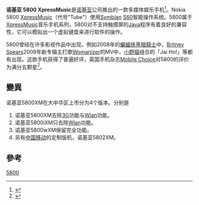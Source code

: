 {{Link style|time=2015-12-12T05:12:34+00:00}}
{{noteTA
|G1=IT
}}
{{Infobox Mobile
| name =               诺基亚 5800 XpressMusic
| image =              Nokia5800xpress.png
| imagesize =          200
| manufacturer =       [[诺基亚|诺基亚]] 
| carrier = 
| available =          
| screen =             [[Quad_Full_High_Definition|nHD]] 640 x 360 [[像素|像素]], <ref>{{Cite web |url=http://www.forum.nokia.com/devices/5800_XpressMusic |title=Device Details -- Nokia 5800 XpressMusic |access-date=2009-07-04 |archive-date=2010-04-05 |archive-url=https://web.archive.org/web/20100405000736/http://www.forum.nokia.com/devices/5800_XpressMusic/ |dead-url=yes }}</ref> <ref>{{Cite web |url=http://acronyms.thefreedictionary.com/QHD |title=QHD - The Free Online Dictionary |access-date=2009-07-04 |archive-date=2012-05-29 |archive-url=https://archive.is/20120529174811/http://acronyms.thefreedictionary.com/QHD |dead-url=no }}</ref>, 3.2 英寸 16:9 触摸式宽屏, (16.7 百万色)
| exterior_screen = 
| camera =             3.2百万[[像素|像素]]，[[蔡司公司|蔡司公司]]认证镜头以及[[自动对焦|自动对焦]]和双[[LED|LED]]闪光灯
| 2nd_camera =         用于视频通话的前置镜头
| operatingsystem =    [[Symbian|Symbian]]OS 9.4 + [[S60|S60]]第五版
| input =              [[触摸屏|触摸屏]] 
| cpu =                [[ARM11|ARM11]] @ 434 [[Mhz|Mhz]] <ref>{{Cite web |url=http://www.forum.nokia.com/devices/5800_XpressMusic |title=Nokia 5800 technical details at Forum Nokia |access-date=2009-07-04 |archive-date=2010-04-05 |archive-url=https://web.archive.org/web/20100405000736/http://www.forum.nokia.com/devices/5800_XpressMusic/ |dead-url=yes }}</ref>
| memory =             128 [[Megabyte|MB]] [[SDRAM|SDRAM]]
| memory_card =        max. 32 [[Gigabyte|GB]] microSDHC, 随机附送8GB卡
| networks =           [[GSM|GSM]], [[EGPRS|EGPRS]], [[WCDMA|WCDMA]], [[HSDPA|HSDPA]], [[A-GPS|A-GPS]]
| battery =            BL-5J (3.7[[Volt|V]] 1320[[mAh|mAh]])
| connectivity =       [[蓝牙|蓝牙]] 2.0 (EDR/A2DP), [[Wireless_LAN|WLAN]] (802.11 b/g), [[MicroUSB|MicroUSB]] 2.0; 3.5 mm ，视频输出
| size =               111 × 51.7 × 15.5[[毫米|毫米]]
| form =               [[直板|直板]]
| weight =             109g
| music =              [[Advanced_Audio_Coding|AAC]], AAC+, eAAC+, [[MP3|MP3]], [[MP4|MP4]], M4A, [[Windows_Media_Audio|WMA]], AMR-NB, AMR-WB, Mobile XMF, SP-MIDI, [[MIDI|MIDI]] Tones (poly 64), RealAudio 7,8,10, True tones, [[WAV|WAV]]
}}
'''诺基亚 5800 XpressMusic'''是[[诺基亚|诺基亚]]公司推出的一款多媒体娱乐手机<ref>{{Cite web |url=http://www.nokia.com/A4136001?newsid=1256590 |title=Nokia 5800 XpressMusic Press Release |accessdate=2009-07-04 |archive-date=2009-03-01 |archive-url=https://web.archive.org/web/20090301023222/http://www.nokia.com/A4136001?newsid=1256590 |dead-url=no }}</ref>。Nokia 5800 [[XpressMusic|XpressMusic]]（代号"Tube"）使用[[Symbian|Symbian]] [[S60|S60]]智能操作系统。5800属于[[XpressMusic|XpressMusic]]音乐手机系列。5800对不支持触摸屏的[[Java|Java]]程序有着良好的兼容性，它可以模拟出一个虚拟键盘来进行软件的操作。

5800曾经在许多影视作品中出现。例如2008年的[[蝙蝠侠|蝙蝠侠]][[黑暗騎士|黑暗騎士]]中，[[Britney_Spears|Britney Spears]]2009年新专辑主打歌[[:en:Womanizer_(song)|Womanizer]]的MV中，[[小野猫|小野猫]]组合的「Jai Ho!」等都有出现。这款手机获得了普遍好评，英国手机杂志[[:en:Mobile_Choice|Mobile Choice]]对5800的评价为满分五颗星<ref>{{Cite web |url=http://www.mobilechoiceuk.com/Phone-review?product_id=447 |title=存档副本 |accessdate=2009-07-04 |archive-date=2011-10-03 |archive-url=https://web.archive.org/web/20111003191149/http://www.mobilechoiceuk.com/Phone-review?product_id=447 |dead-url=yes }}</ref>。

== 變異 ==
诺基亚5800XM在大中华区上市分为4个版本。分别是
#诺基亚5800XM去除[[3G|3G]]功能与[[WLAN|Wlan]]功能。
#诺基亚5800iXM只去除[[WLAN|Wlan]]功能。
#诺基亚5800wXM保留完全功能。
#另有[[中国移动|中国移动]]的定制版机，诺基亚5802XM。

== 參考 ==
<references />

{{NOKIANseriesphones}}
{{诺基亚 XpressMusic 系列手机}}

[[Category:诺基亚手机|5800]]